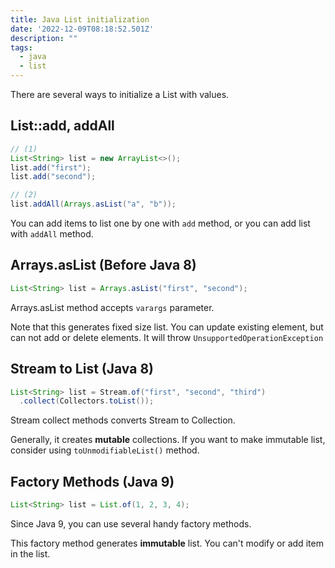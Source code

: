 ```yaml
---
title: Java List initialization
date: '2022-12-09T08:18:52.501Z'
description: ""
tags:
  - java
  - list
---
```

There are several ways to initialize a List with values.



## List::add, addAll

```java
// (1)
List<String> list = new ArrayList<>();
list.add("first");
list.add("second");

// (2)
list.addAll(Arrays.asList("a", "b"));
```

You can add items to list one by one with `add` method, or you can add list with `addAll` method.



## Arrays.asList (Before Java 8)

```java
List<String> list = Arrays.asList("first", "second");
```

Arrays.asList method accepts `varargs` parameter.

Note that this generates fixed size list. You can update existing element, but can not add or delete elements. It will throw `UnsupportedOperationException`



## Stream to List (Java 8)

```java
List<String> list = Stream.of("first", "second", "third")
  .collect(Collectors.toList());
```

Stream collect methods converts Stream to Collection.

Generally, it creates **mutable** collections. If you want to make immutable list, consider using `toUnmodifiableList()` method.



## Factory Methods (Java 9)

```java
List<String> list = List.of(1, 2, 3, 4);
```

Since Java 9, you can use several handy factory methods.

This factory method generates **immutable** list. You can't modify or add item in the list.
